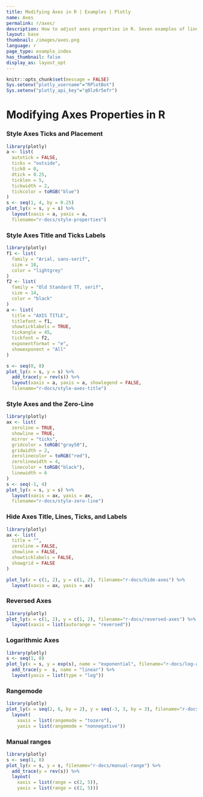 ```yaml
---
title: Modifying Axes in R | Examples | Plotly
name: Axes
permalink: r/axes/
description: How to adjust axes properties in R. Seven examples of linear and logarithmic axes, axes titles, and styling and coloring axes and grid lines.
layout: base
thumbnail: /images/axes.png
language: r
page_type: example_index
has_thumbnail: false
display_as: layout_opt
---
```


```r
knitr::opts_chunk$set(message = FALSE)
Sys.setenv("plotly_username"="RPlotBot")
Sys.setenv("plotly_api_key"="q0lz6r5efr")
```

# Modifying Axes Properties in R

### Style Axes Ticks and Placement
```r
library(plotly)
a <- list(
  autotick = FALSE,
  ticks = "outside",
  tick0 = 0,
  dtick = 0.25,
  ticklen = 5,
  tickwidth = 2,
  tickcolor = toRGB("blue")
)
s <- seq(1, 4, by = 0.25)
plot_ly(x = s, y = s) %>%
  layout(xaxis = a, yaxis = a,
  filename="r-docs/style-properties")
```

### Style Axes Title and Ticks Labels
```r
library(plotly)
f1 <- list(
  family = "Arial, sans-serif",
  size = 18,
  color = "lightgrey"
)
f2 <- list(
  family = "Old Standard TT, serif",
  size = 14,
  color = "black"
)
a <- list(
  title = "AXIS TITLE",
  titlefont = f1,
  showticklabels = TRUE,
  tickangle = 45,
  tickfont = f2,
  exponentformat = "e",
  showexponent = "All"
)

s <- seq(0, 8)
plot_ly(x = s, y = s) %>%
  add_trace(y = rev(s)) %>%
  layout(xaxis = a, yaxis = a, showlegend = FALSE,
  filename="r-docs/style-axes-title")
```

### Style Axes and the Zero-Line
```r
library(plotly)
ax <- list(
  zeroline = TRUE,
  showline = TRUE,
  mirror = "ticks",
  gridcolor = toRGB("gray50"),
  gridwidth = 2,
  zerolinecolor = toRGB("red"),
  zerolinewidth = 4,
  linecolor = toRGB("black"),
  linewidth = 6
)
s <- seq(-1, 4)
plot_ly(x = s, y = s) %>%
  layout(xaxis = ax, yaxis = ax,
  filename="r-docs/style-zero-line")
```

### Hide Axes Title, Lines, Ticks, and Labels
```r
library(plotly)
ax <- list(
  title = "",
  zeroline = FALSE,
  showline = FALSE,
  showticklabels = FALSE,
  showgrid = FALSE
)

plot_ly(x = c(1, 2), y = c(1, 2), filename="r-docs/hide-axes") %>%
  layout(xaxis = ax, yaxis = ax)
```

### Reversed Axes
```r
library(plotly)
plot_ly(x = c(1, 2), y = c(1, 2), filename="r-docs/reversed-axes") %>%
  layout(xaxis = list(autorange = "reversed"))
```

### Logarithmic Axes
```r
library(plotly)
s <- seq(1, 8)
plot_ly(x = s, y = exp(s), name = "exponential", filename="r-docs/log-axes") %>%
  add_trace(y =  s, name = "linear") %>%
  layout(yaxis = list(type = "log"))
```

### Rangemode
```r
library(plotly)
plot_ly(x = seq(2, 6, by = 2), y = seq(-3, 3, by = 3), filename="r-docs/rangemode") %>%
  layout(
    xaxis = list(rangemode = "tozero"),
    yaxis = list(rangemode = "nonnegative"))
```

### Manual ranges
```r
library(plotly)
s <- seq(1, 8)
plot_ly(x = s, y = s, filename="r-docs/manual-range") %>%
  add_trace(y = rev(s)) %>%
  layout(
    xaxis = list(range = c(2, 5)),
    yaxis = list(range = c(2, 5)))
```
